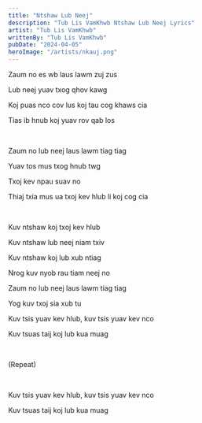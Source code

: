 ```yaml
---
title: "Ntshaw Lub Neej"
description: "Tub Lis VamKhwb Ntshaw Lub Neej Lyrics"
artist: "Tub Lis VamKhwb"
writtenBy: "Tub Lis VamKhwb"
pubDate: "2024-04-05"
heroImage: "/artists/nkauj.png"
---
```


Zaum no es wb laus lawm zuj zus

Lub neej yuav txog qhov kawg

Koj puas nco cov lus koj tau cog khaws cia

Tias ib hnub koj yuav rov qab los

<br />

Zaum no lub neej laus lawm tiag tiag

Yuav tos mus txog hnub twg

Txoj kev npau suav no

Thiaj txia mus ua txoj kev hlub li koj cog cia

<br />

Kuv ntshaw koj txoj kev hlub

Kuv ntshaw lub neej niam txiv

Kuv ntshaw koj lub xub ntiag

Nrog kuv nyob rau tiam neej no

Zaum no lub neej laus lawm tiag tiag

Yog kuv txoj sia xub tu

Kuv tsis yuav kev hlub, kuv tsis yuav kev nco

Kuv tsuas taij koj lub kua muag

<br />

(Repeat)

<br />

Kuv tsis yuav kev hlub, kuv tsis yuav kev nco

Kuv tsuas taij koj lub kua muag
